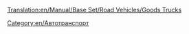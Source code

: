 [[Translation:en/Manual/Base Set/Road Vehicles/Goods Trucks]]

{{en/Manual/Base Set/Road Vehicles/RoadVehicle|name     = Грузовик Balogh
  |img  = en/Manual/Base Set/Road Vehicles/Balogh Goods Truck.png
  |price         = 242,500 руб. ($8,774) 
  |speed     = 48 км/ч
  |annual  = 23,300 руб./год
  |designed   = 1935 год
  |life = 15 
  |capacity      = 14 ящиков товара
}}
{{en/Manual/Base Set/Road Vehicles/RoadVehicle|name     = Грузовик Craighead
  |img      = en/Manual/Base Set/Road Vehicles/Craighead Goods Truck.png
  |price    = £5,330 ($10,660) 
  |speed    = 88 km/h (55 mph)
  |annual   = £787 ($1,574)
  |designed = 1974
  |life     = 15
  |capacity = 16 crates of goods
}}
{{en/Manual/Base Set/Road Vehicles/RoadVehicle|name     = Грузовик Goss
  |img      = en/Manual/Base Set/Road Vehicles/Goss Goods Truck.png
  |price    = £5,740 ($11,480)  
  |speed    = 112 km/h (70 mph)
  |annual   = £1,125 ($2,250)
  |designed = 2005
  |life     = 15
  |capacity = 18 crates of goods
}}

[[Category:en/Автотранспорт]]